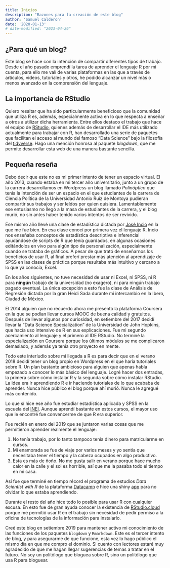 ```yaml
---
title: Inicios
description: "Razones para la creación de este blog"
author: 'Samuel Calderon'
date: '2020-01-13'
# date-modified: "2023-04-26"
---
```


## ¿Para qué un blog?

Este blog se hace con la intención de compartir diferentes tipos de trabajo. Desde el año pasado emprendí la tarea de aprender el lenguaje R por mi cuenta, para ello me valí de varias plataformas en las que a través de artículos, videos, tutoriales y otros, he podido alcanzar un nivel más o menos avanzado en la comprensión del lenguaje. 

## La importancia de RStudio

Quiero resaltar que ha sido particularmente beneficioso que la comunidad que utiliza R es, además, especialmente activa en lo que respecta a enseñar a otros a utilizar dicha herramienta. Entre ellos destaco el trabajo que hace el equipo de [RStudio](https://rstudio.com/), quienes además de desarrollar el IDE más utilizado actualmente para trabajar con R, han desarrollado una serie de paquetes que facilitan el acceso al mundo del famoso "Data Science" bajo la filosofía del [tidyverse](https://www.tidyverse.org/). Hago una mención honrosa al paquete *blogdown*, que me permite desarrollar esta web de una manera bastante sencilla.

## Pequeña reseña

Debo decir que este no es mi primer intento de tener un espacio virtual. El año 2013, cuando estaba en mi tercer año universitario, junto a un grupo de la carrera desarrollamos en Wordpress un blog llamado *Polinóptico* que tenía la intención de ser un espacio en el que estudiantes de la carrera de Ciencia Política de la Universidad Antonio Ruiz de Montoya pudieran compartir sus trabajos y ser leídos por quien quisiera. Lamentablemente ese entusiasmo no llegó a la masa de estudiantes de la carrera, y el blog murió, no sin antes haber tenido varios intentos de ser revivido. 

Ese mismo año llevé una clase de estadística dictada por [José Incio](http://www.joseincio.com/) en la que me fue bien. En esa clase conocí por primera vez el lenguaje R. Incio nos enseñaba conceptos de estadística descriptiva e inferencial ayudándose de scripts de R que tenía guardados, en algunas ocasiones editándolos en vivo para algún tipo de personalización, especialmente cuando se trataba de gráficos. A pesar de que trató de enseñarnos los beneficios de usar R, al final preferí prestar más atención al aprendizaje de SPSS en las clases de práctica porque resultaba más intuitivo y cercano a lo que ya conocía, Excel.

En los años siguientes, no tuve necesidad de usar ni Excel, ni SPSS, ni R para **ningún** trabajo de la universidad (no exagero), ni para ningún trabajo pagado eventual. La única excepción a esto fue la clase de Análisis de Regresión dictada por la gran Heidi Sada durante mi intercambio en la Ibero, Ciudad de México.

El 2014 alguien que no recuerdo ahora me presentó la plataforma Coursera en la que se podían llevar cursos MOOC de buena calidad y gratuitos. Después de llevar algunos por curiosidad, en setiembre del 2017 decidí llevar la "Data Science Specialization" de la Universidad de John Hopkins, que hacía uso intensivo de R en sus explicaciones. Fue mi segundo acercamiento al lenguaje y el primero al IDE RStudio. No terminé la especialización en Coursera porque los últimos módulos se me complicaron demasiado, y además ya tenía otro proyecto en mente.

Todo este interludio sobre mi llegada a R es para decir que en el verano 2018 decidí tener un blog propio en Wordpress en el que haría tutoriales sobre R. Un plan bastante ambicioso para alguien que apenas había empezado a conocer lo más básico del lenguaje. Logré hacer dos entradas, la primera sobre cómo instalar R y la segunda sobre cómo instalar RStudio. La idea era ir aprendiendo R e ir haciendo tutoriales de lo que acababa de aprender. Nunca hice público el blog porque ahí murió. Nunca le agregué más contenido.

Lo que sí hice ese año fue estudiar estadística aplicada y SPSS en la escuela del [INEI](https://www.inei.gob.pe/enei/). Aunque aprendí bastante en estos cursos, el mayor uso que le encontré fue convencerme de que R era superior.

Fue recién en enero del 2019 que se juntaron varias cosas que me permitieron aprender realmente el lenguaje:

1. No tenía trabajo, por lo tanto tampoco tenía dinero para matricularme en cursos. 
2. Mi enamorada se fue de viaje por varios meses y yo sentía que necesitaba tener el tiempo y la cabeza ocupados en algo productivo.
3. Esta es más de ñoño. No me gusta salir en verano porque hace mucho calor en la calle y el sol es horrible, así que me la pasaba todo el tiempo en mi casa.

Así fue que terminé en tiempo récord el programa de estudios *Data Scientist with R* de la plataforma [Datacamp](https://www.datacamp.com/) e hice una shiny [app](https://samuelcalderon.shinyapps.io/ver1-0/) para no olvidar lo que estaba aprendiendo.

Durante el resto del año hice todo lo posible para usar R con cualquier excusa. En esto fue de gran ayuda conocer la existencia de [RStudio.cloud](https://rstudio.cloud/) porque me permitió usar R en el trabajo sin necesidad de pedir permiso a la oficina de tecnologías de la información para instalarlo.

Creé este blog en setiembre 2019 para mantener activo mi conocimiento de las funciones de los paquetes `blogdown` y `Rmarkdown`. Este es el tercer intento de blog, y para asegurarme de que funcione, esta vez lo hago público el mismo día en que me compro el dominio. Si cuento con lectores estaré muy agradecido de que me hagan llegar sugerencias de temas a tratar en el futuro. No soy un politólogo que bloguea sobre R, sino un politólogo que usa R para bloguear.
